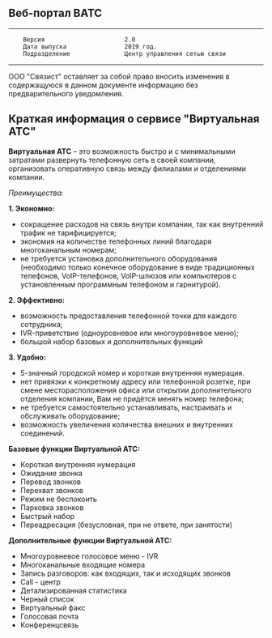 ## Веб-портал ВАТС

****

        Версия                      2.0
        Дата выпуска                2019 год.
        Подразделение               Центр управления сетью связи
****

ООО "Связист" оставляет за собой право вносить изменения в содержащуюся в данном документе информацию без предварительного уведомления.
## Краткая информация о сервисе "Виртуальная АТС"

**Виртуальная АТС** – это возможность быстро и с минимальными затратами развернуть телефонную сеть в своей компании, организовать оперативную связь между филиалами и отделениями компании.

*Преимущества:*

**1. Экономно:**
- сокращение расходов на связь внутри компании, так как внутренний трафик не тарифицируется;
- экономия на количестве телефонных линий благодаря многоканальным номерам;
- не требуется установка дополнительного оборудования (необходимо только конечное оборудование в виде традиционных телефонов, VoIP-телефонов, VoIP-шлюзов или компьютеров с установленным программным телефоном и гарнитурой).

**2. Эффективно:**
- возможность предоставления телефонной точки для каждого сотрудника;
- IVR-приветствие (одноуровневое или многоуровневое меню);
- большой набор базовых и дополнительных функций

**3. Удобно:**
- 5-значный городской номер и короткая внутренняя нумерация.
- нет привязки к конкретному адресу или телефонной розетке, при смене месторасположения офиса или открытии дополнительного отделения компании, Вам не придётся менять номер телефона;
- не требуется самостоятельно устанавливать, настраивать и обслуживать оборудование;
- возможность увеличения количества внешних и внутренних соединений.

**Базовые функции Виртуальной АТС:**
- Короткая внутренняя нумерация
- Ожидание звонка
- Перевод звонков
- Перехват звонков
- Режим не беспокоить
- Парковка звонков
- Быстрый набор
- Переадресация (безусловная, при не ответе, при занятости)

**Дополнительные функции Виртуальной АТС:**
- Многоуровневое голосовое меню - IVR
- Многоканальные входящие номера
- Запись разговоров: как входящих, так и исходящих звонков
- Call - центр
- Детализированная статистика
- Черный список
- Виртуальный факс
- Голосовая почта
- Конференцсвязь